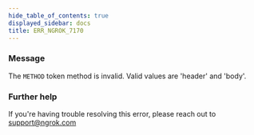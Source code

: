 ```yaml
---
hide_table_of_contents: true
displayed_sidebar: docs
title: ERR_NGROK_7170
---
```


### Message

The `METHOD` token method is invalid. Valid values are 'header' and 'body'.

<ErrorDetails />

### Further help

If you're having trouble resolving this error, please reach out to [support@ngrok.com](mailto:support@ngrok.com?subject=Help%20with%20ERR_NGROK_7170)
